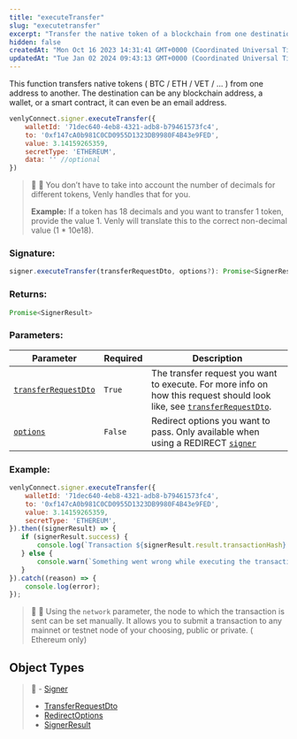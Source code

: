 ```yaml
---
title: "executeTransfer"
slug: "executetransfer"
excerpt: "Transfer the native token of a blockchain from one destination to another."
hidden: false
createdAt: "Mon Oct 16 2023 14:31:41 GMT+0000 (Coordinated Universal Time)"
updatedAt: "Tue Jan 02 2024 09:43:13 GMT+0000 (Coordinated Universal Time)"
---
```

This function transfers native tokens ( BTC / ETH / VET / ... ) from one address to another. The destination can be any blockchain address, a wallet, or a smart contract, it can even be an email address.

```javascript
venlyConnect.signer.executeTransfer({
    walletId: '71dec640-4eb8-4321-adb8-b79461573fc4',
    to: '0xf147cA0b981C0CD0955D1323DB9980F4B43e9FED',
    value: 3.14159265359,
    secretType: 'ETHEREUM',
    data: '' //optional
})
```

> 📘 🧙 You don’t have to take into account the number of decimals for different tokens, Venly handles that for you.
> 
> **Example:** If a token has 18 decimals and you want to transfer 1 token, provide the value 1. Venly will translate this to the correct non-decimal value (1 \* 10e18).

### Signature:

```javascript
signer.executeTransfer(transferRequestDto, options?): Promise<SignerResult>
```

### Returns:

```javascript
Promise<SignerResult>
```

### Parameters:

| Parameter                                                              | Required | Description                                                                                                                                                                |
| ---------------------------------------------------------------------- | -------- | -------------------------------------------------------------------------------------------------------------------------------------------------------------------------- |
| [`transferRequestDto`](../object-type-reference/transferrequestdto.md) | `True`   | The transfer request you want to execute. For more info on how this request should look like, see [`transferRequestDto`](https://venly.readme.io/docs/transferrequestdto). |
| [`options`](https://venly.readme.io/docs/redirectoptions)              | `False`  | Redirect options you want to pass. Only available when using a REDIRECT [`signer`](https://venly.readme.io/docs/signer)                                                    |

### Example:

```javascript
venlyConnect.signer.executeTransfer({
    walletId: '71dec640-4eb8-4321-adb8-b79461573fc4',
    to: '0xf147cA0b981C0CD0955D1323DB9980F4B43e9FED',
    value: 3.14159265359,
    secretType: 'ETHEREUM',
}).then((signerResult) => {
   if (signerResult.success) {
       console.log(`Transaction ${signerResult.result.transactionHash} has been successfully executed!`);
   } else {
       console.warn(`Something went wrong while executing the transaction`);
   }
}).catch((reason) => {
    console.log(error);
});
```

> 📘 🧙 Using the `network` parameter, the node to which the transaction is sent can be set manually.  It allows you to submit a transaction to any mainnet or testnet node of your choosing, public or private. ( Ethereum only)

## Object Types

> 📘 - [Signer](https://venly.readme.io/docs/signer)
> - [TransferRequestDto](https://venly.readme.io/docs/transferrequestdto)
> - [RedirectOptions](https://venly.readme.io/docs/redirectoptions)
> - [SignerResult](https://venly.readme.io/docs/signerresult)
